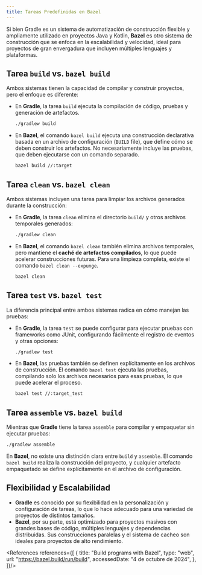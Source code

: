 ```yaml
---
title: Tareas Predefinidas en Bazel
---
```


<ReadingTime/>

Si bien Gradle es un sistema de automatización de construcción flexible y ampliamente utilizado en proyectos Java y Kotlin, **Bazel** es otro sistema de construcción que se enfoca en la escalabilidad y velocidad, ideal para proyectos de gran envergadura que incluyen múltiples lenguajes y plataformas.

## Tarea `build` vs. `bazel build`

Ambos sistemas tienen la capacidad de compilar y construir proyectos, pero el enfoque es diferente:

- En **Gradle**, la tarea `build` ejecuta la compilación de código, pruebas y generación de artefactos.
    ```bash
    ./gradlew build
    ```

- En **Bazel**, el comando `bazel build` ejecuta una construcción declarativa basada en un archivo de configuración (`BUILD` file), que define cómo se deben construir los artefactos. No necesariamente incluye las pruebas, que deben ejecutarse con un comando separado.
    ```bash
    bazel build //:target
    ```

## Tarea `clean` vs. `bazel clean`

Ambos sistemas incluyen una tarea para limpiar los archivos generados durante la construcción:

- En **Gradle**, la tarea `clean` elimina el directorio `build/` y otros archivos temporales generados:
    ```bash
    ./gradlew clean
    ```

- En **Bazel**, el comando `bazel clean` también elimina archivos temporales, pero mantiene el **caché de artefactos compilados**, lo que puede acelerar construcciones futuras. Para una limpieza completa, existe el comando `bazel clean --expunge`.
    ```bash
    bazel clean
    ```

## Tarea `test` vs. `bazel test`

La diferencia principal entre ambos sistemas radica en cómo manejan las pruebas:

- En **Gradle**, la tarea `test` se puede configurar para ejecutar pruebas con frameworks como JUnit, configurando fácilmente el registro de eventos y otras opciones:
    ```bash
    ./gradlew test
    ```

- En **Bazel**, las pruebas también se definen explícitamente en los archivos de construcción. El comando `bazel test` ejecuta las pruebas, compilando solo los archivos necesarios para esas pruebas, lo que puede acelerar el proceso.
    ```bash
    bazel test //:target_test
    ```

## Tarea `assemble` vs. `bazel build`

Mientras que **Gradle** tiene la tarea `assemble` para compilar y empaquetar sin ejecutar pruebas:

```bash
./gradlew assemble
```

En **Bazel**, no existe una distinción clara entre `build` y `assemble`. El comando `bazel build` realiza la construcción del proyecto, y cualquier artefacto empaquetado se define explícitamente en el archivo de configuración.

## Flexibilidad y Escalabilidad

- **Gradle** es conocido por su flexibilidad en la personalización y configuración de tareas, lo que lo hace adecuado para una variedad de proyectos de distintos tamaños.
- **Bazel**, por su parte, está optimizado para proyectos masivos con grandes bases de código, múltiples lenguajes y dependencias distribuidas. Sus construcciones paralelas y el sistema de cacheo son ideales para proyectos de alto rendimiento.

<References references={[
    {
        title: "Build programs with Bazel",
        type: "web",
        url: "https://bazel.build/run/build",
        accessedDate: "4 de octubre de 2024",
    },
]}/>
